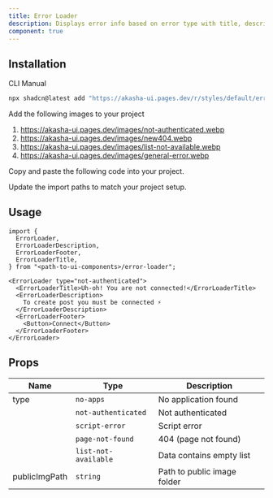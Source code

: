 ```yaml
---
title: Error Loader
description: Displays error info based on error type with title, description and footer.
component: true
---
```


<ComponentPreview name="error-loader-demo" />

## Installation

<Tabs defaultValue="cli">

<TabsList>
  <TabsTrigger value="cli">CLI</TabsTrigger>
  <TabsTrigger value="manual">Manual</TabsTrigger>
</TabsList>
<TabsContent value="cli">

```bash
npx shadcn@latest add "https://akasha-ui.pages.dev/r/styles/default/error-loader.json"
```

</TabsContent>

<TabsContent value="manual">

<Steps>
<Step> Add the following images to your project </Step>

1.  https://akasha-ui.pages.dev/images/not-authenticated.webp
2.  https://akasha-ui.pages.dev/images/new404.webp
3.  https://akasha-ui.pages.dev/images/list-not-available.webp
4.  https://akasha-ui.pages.dev/images/general-error.webp

<Step>Copy and paste the following code into your project.</Step>

<ComponentSource name="error-loader" />

<Step>Update the import paths to match your project setup.</Step>

</Steps>

</TabsContent>

</Tabs>

## Usage

```tsx
import {
  ErrorLoader,
  ErrorLoaderDescription,
  ErrorLoaderFooter,
  ErrorLoaderTitle,
} from "<path-to-ui-components>/error-loader";
```

```tsx
<ErrorLoader type="not-authenticated">
  <ErrorLoaderTitle>Uh-oh! You are not connected!</ErrorLoaderTitle>
  <ErrorLoaderDescription>
    To create post you must be connected ⚡️
  </ErrorLoaderDescription>
  <ErrorLoaderFooter>
    <Button>Connect</Button>
  </ErrorLoaderFooter>
</ErrorLoader>
```

## Props

| Name          | Type                 | Description                 |
| ------------- | -------------------- | --------------------------- |
| type          | `no-apps`            | No application found        |
|               | `not-authenticated`  | Not authenticated           |
|               | `script-error`       | Script error                |
|               | `page-not-found`     | 404 (page not found)        |
|               | `list-not-available` | Data contains empty list    |
| publicImgPath | `string`             | Path to public image folder |
